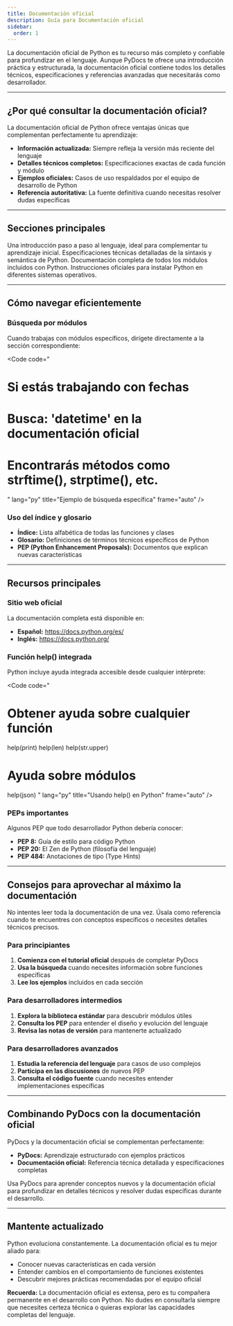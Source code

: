 ```yaml
---
title: Documentación oficial
description: Guía para Documentación oficial
sidebar:
  order: 1
---
```



La documentación oficial de Python es tu recurso más completo y confiable para profundizar en el lenguaje. Aunque PyDocs te ofrece una introducción práctica y estructurada, la documentación oficial contiene todos los detalles técnicos, especificaciones y referencias avanzadas que necesitarás como desarrollador.

---

## ¿Por qué consultar la documentación oficial?

La documentación oficial de Python ofrece ventajas únicas que complementan perfectamente tu aprendizaje:

- **Información actualizada:** Siempre refleja la versión más reciente del lenguaje
- **Detalles técnicos completos:** Especificaciones exactas de cada función y módulo
- **Ejemplos oficiales:** Casos de uso respaldados por el equipo de desarrollo de Python
- **Referencia autoritativa:** La fuente definitiva cuando necesitas resolver dudas específicas

---

## Secciones principales

<CardGrid>
  <Card title="Tutorial oficial" icon="open-book">
    Una introducción paso a paso al lenguaje, ideal para complementar tu aprendizaje inicial.
  </Card>
  
  <Card title="Referencia del lenguaje" icon="document">
    Especificaciones técnicas detalladas de la sintaxis y semántica de Python.
  </Card>
  
  <Card title="Biblioteca estándar" icon="seti:config">
    Documentación completa de todos los módulos incluidos con Python.
  </Card>
  
  <Card title="Guías de instalación" icon="seti:gear">
    Instrucciones oficiales para instalar Python en diferentes sistemas operativos.
  </Card>
</CardGrid>

---

## Cómo navegar eficientemente

### Búsqueda por módulos

Cuando trabajas con módulos específicos, dirígete directamente a la sección correspondiente:

<Code
code="
# Si estás trabajando con fechas

# Busca: 'datetime' en la documentación oficial
# Encontrarás métodos como strftime(), strptime(), etc.
"
lang="py"
title="Ejemplo de búsqueda específica"
frame="auto"
/>

### Uso del índice y glosario

- **Índice:** Lista alfabética de todas las funciones y clases
- **Glosario:** Definiciones de términos técnicos específicos de Python
- **PEP (Python Enhancement Proposals):** Documentos que explican nuevas características

---

## Recursos principales

### Sitio web oficial

La documentación completa está disponible en:
- **Español:** https://docs.python.org/es/
- **Inglés:** https://docs.python.org/

### Función help() integrada

Python incluye ayuda integrada accesible desde cualquier intérprete:

<Code
code="
# Obtener ayuda sobre cualquier función
help(print)
help(len)
help(str.upper)

# Ayuda sobre módulos
help(json)
"
lang="py"
title="Usando help() en Python"
frame="auto"
/>

### PEPs importantes

Algunos PEP que todo desarrollador Python debería conocer:

- **PEP 8:** Guía de estilo para código Python
- **PEP 20:** El Zen de Python (filosofía del lenguaje)
- **PEP 484:** Anotaciones de tipo (Type Hints)

---

## Consejos para aprovechar al máximo la documentación

<Aside type="tip" title="Estrategia de lectura">
No intentes leer toda la documentación de una vez. Úsala como referencia cuando te encuentres con conceptos específicos o necesites detalles técnicos precisos.
</Aside>

### Para principiantes

1. **Comienza con el tutorial oficial** después de completar PyDocs
2. **Usa la búsqueda** cuando necesites información sobre funciones específicas
3. **Lee los ejemplos** incluidos en cada sección

### Para desarrolladores intermedios

1. **Explora la biblioteca estándar** para descubrir módulos útiles
2. **Consulta los PEP** para entender el diseño y evolución del lenguaje
3. **Revisa las notas de versión** para mantenerte actualizado

### Para desarrolladores avanzados

1. **Estudia la referencia del lenguaje** para casos de uso complejos
2. **Participa en las discusiones** de nuevos PEP
3. **Consulta el código fuente** cuando necesites entender implementaciones específicas

---

## Combinando PyDocs con la documentación oficial

PyDocs y la documentación oficial se complementan perfectamente:

- **PyDocs:** Aprendizaje estructurado con ejemplos prácticos
- **Documentación oficial:** Referencia técnica detallada y especificaciones completas

<Aside type="note" title="Recomendación">
Usa PyDocs para aprender conceptos nuevos y la documentación oficial para profundizar en detalles técnicos y resolver dudas específicas durante el desarrollo.
</Aside>

---

## Mantente actualizado

Python evoluciona constantemente. La documentación oficial es tu mejor aliado para:

- Conocer nuevas características en cada versión
- Entender cambios en el comportamiento de funciones existentes
- Descubrir mejores prácticas recomendadas por el equipo oficial

**Recuerda:** La documentación oficial es extensa, pero es tu compañera permanente en el desarrollo con Python. No dudes en consultarla siempre que necesites certeza técnica o quieras explorar las capacidades completas del lenguaje.